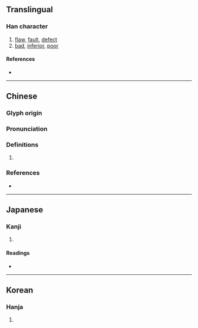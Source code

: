{{character info}}
==Translingual==

===Han character===
{{Han char|rn=30|rad=口|as=09|sn=12|four=|canj=YPRR|ids=⿱此吅}}

# [[flaw]], [[fault]], [[defect]]
# [[bad]], [[inferior]], [[poor]]

====References====
* {{Han ref|kx=0196.070|dkj=03828|dj=0417.070|hdz=10652.140|uh=5559|ud=21849}}

----

==Chinese==
{{zh-forms}}

===Glyph origin===
{{Han etym}}

===Pronunciation===
{{zh-pron
|m=zǐ,cǐ
|c=zi2
|mc=y
|oc=y
|cat=
}}

===Definitions===
{{zh-hanzi}}

# {{rfdef|zh}}

===References===
* {{R:yue:Jyutping Database}}

----

==Japanese==

===Kanji===
{{ja-kanji|grade=|rs=口09}}

# {{rfdef|ja|sort=口09}}

====Readings====
* {{ja-readings|on=[[し]] (shi), [[せい]] (sei), [[ざい]] (zai), [[じ]] (ji), [[せき]] (seki), [[きょう]] (kyō)|kun=[[ゆがむ]] (yugamu), [[これ]] (kore), [[この]] (kono)}}

----

==Korean==

===Hanja===
{{ko-hanja|hangeul=자|rv=ja|mr=cha}}

# {{rfdef|ko|sort=口09}}